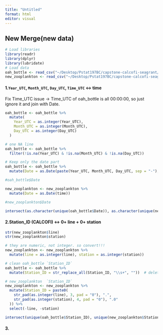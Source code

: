 ```yaml
---
title: "Untitled"
format: html
editor: visual
---
```

## New Merge(new data)
```r
# Load libraries
library(readr)
library(dplyr)
library(lubridate)
# Load data
oah_bottle <- read_csv("~/Desktop/Pstat197BC/capstone-calcofi-seagrant/data/carbonate_chem_bottle.csv")
new_zooplankton <- read_csv("~/Desktop/Pstat197BC/capstone-calcofi-seagrant/data/Zooplankton-new.csv")

```
#### 1.`Year_UTC`, `Month_UTC`, `Day_UTC`, `Time_UTC` ↔ time
Fix Time_UTC issue → Time_UTC of oah_bottle is all 00:00:00, so just ignore it and join with Date.
```r
oah_bottle <- oah_bottle %>%
  mutate(
    Year_UTC = as.integer(Year_UTC),
    Month_UTC = as.integer(Month_UTC),
    Day_UTC = as.integer(Day_UTC)
  )

# one NA line
oah_bottle <- oah_bottle %>%
  filter(!is.na(Year_UTC) & !is.na(Month_UTC) & !is.na(Day_UTC))
```

```r
# Keep only the date part
oah_bottle <- oah_bottle %>%
  mutate(Date = as.Date(paste(Year_UTC, Month_UTC, Day_UTC, sep = "-"), format = "%Y-%m-%d"))

#oah_bottle$Date

new_zooplankton <- new_zooplankton %>%
  mutate(Date = as.Date(time))

#new_zooplankton$Date

intersect(as.character(unique(oah_bottle$Date)), as.character(unique(new_zooplankton$Date)))
```

#### 2.Station_ID (CALCOFI)  ↔ 0+ line + 0+ station 
```r
str(new_zooplankton$line)
str(new_zooplankton$station)

# they are numeric, not integer. so convert!!!
new_zooplankton <- new_zooplankton %>%
  mutate(line = as.integer(line), station = as.integer(station))

```

```r
# clean oah_bottle `Station_ID`
oah_bottle <- oah_bottle %>%
  mutate(Station_ID = str_replace_all(Station_ID, "\\s+", ""))  # delete space

# new_zooplankton  `Station_ID`
new_zooplankton <- new_zooplankton %>%
  mutate(Station_ID = paste0(
    str_pad(as.integer(line), 3, pad = "0"), ".",  
    str_pad(as.integer(station), 4, pad = "0"), ".0"
  )) %>%
  select(-line, -station)

intersect(unique(oah_bottle$Station_ID), unique(new_zooplankton$Station_ID))

```
#### 3.
